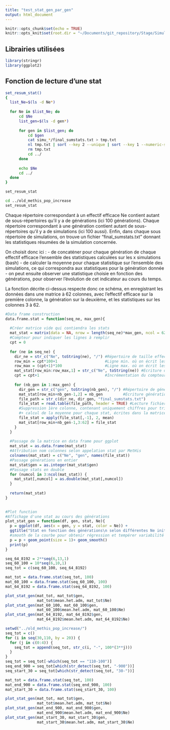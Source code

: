 ```yaml
---
title: "test_stat_gen_par_gen"
output: html_document
---
```


```r
knitr::opts_chunk$set(echo = TRUE)
knitr::opts_knit$set(root.dir = "~/Documents/git_repository/Stage/Simulations/old_methis_pop_size_diff/")
```

## Librairies utilisées

```r
library(stringr)
library(ggplot2)
```

## Fonction de lecture d'une stat

```bash

set_resum_stat()
{
  list_Ne=$(ls -d Ne*)
  
  for Ne in $list_Ne; do
      cd $Ne
      list_gen=$(ls -d gen*)
  
      for gen in $list_gen; do
          cd $gen
          cat simu_*/final_sumstats.txt > tmp.txt
          nl tmp.txt | sort --key 2 --unique | sort --key 1 --numeric-sort > final_sumstats.txt
          rm tmp.txt
          cd ../
      done
  
      echo $Ne
      cd ../
  done
}

set_resum_stat

cd ../old_methis_pop_increase
set_resum_stat

```

Chaque répertoire correspondant à un effectif efficace Ne contient autant de sous-répertoires qu'il y a de générations (ici 100 générations). Chaque répertoire correspondant à une génération contient autant de sous-répertoires qu'il y a de simulations (ici 100 aussi). Enfin, dans chaque sous répertoire de simulations, on trouve un fichier "final_sumstats.txt" donnant les statistiques résumées de la simulation concernée.

On choisit donc ici :
- de concaténer pour chaque génération de chaque effectif efficace l'ensemble des statistiques calculées sur les x simulations (bash)
- de calculer la moyenne pour chaque statistique sur l'ensemble des simulations, ce qui correspondra aux statistiques pour la génération donnée 
- on peut ensuite observer une statistique choisie en fonction des générations, pour observer l'évolution de cet indicateur au cours du temps.

La fonction décrite ci-dessus respecte donc ce schéma, en enregistrant les données dans une matrice à 62 colonnes, avec l'effectif efficace sur la première colonne, la génération sur la deuxième, et les statistiques sur les colonnes 3 à 62.


```r
#Data frame construction
data.frame.stat = function(seq_ne, max_gen){
  
  #Créer matrice vide qui contiendra les stats
  mat_stat = matrix(data = NA, nrow = length(seq_ne)*max_gen, ncol = 62)
  #Compteur pour indiquer les lignes à remplir
  cpt = 0
  
  for (ne in seq_ne) {
    dir_ne = str_c("Ne", toString(ne), "/") #Répertoire de taille effective
    row_min = cpt*100+1                     #Ligne min. où on écrit les stats pour le Ne donné 
    row_max = (cpt+1)*100                   #Ligne max. où on écrit les stats  
    mat_stat[row_min:row_max,1] = str_c("Ne", toString(ne)) #Ecriture du Ne correspondant pour les stats qui seront écrites
    cpt = cpt+1                             #Incrémentation du compteur
    
    for (nb_gen in 1:max_gen) {
      dir_gen = str_c("gen", toString(nb_gen), "/") #Répertoire de génération
      mat_stat[row_min+nb_gen-1,2] = nb_gen         #Ecriture génération correspondante
      file_path = str_c(dir_ne, dir_gen, "final_sumstats.txt")
      file_stat = read.table(file_path, header = TRUE) #Lecture fichier stat résumées
      #Suppression 1ère colonne, contenant uniquement chiffres pour tri en bash. 
      #+ calcul de la moyenne pour chaque stat, écrites dans la matrice
      file_stat = apply(file_stat[,-1], 2, mean) 
      mat_stat[row_min+nb_gen-1,3:62] = file_stat
    }
  }
  
  #Passage de la matrice en data frame pour ggplot
  mat_stat = as.data.frame(mat_stat)
  #Attribution nom colonnes selon appelation stat par MetHis
  colnames(mat_stat) = c("Ne", "gen", names(file_stat))
  #Passage générations en entier
  mat_stat$gen = as.integer(mat_stat$gen)
  #Passage stats en double
  for (numcol in 3:ncol(mat_stat)) {
    mat_stat[,numcol] = as.double(mat_stat[,numcol])
  }
  
  return(mat_stat)
}
  
```

```r
#Plot function
#Affichage d'une stat au cours des générations
plot_stat_gen = function(df, gen, stat, Ne){
  p = ggplot(df, aes(x = gen, y = stat, color = Ne)) +
  ggtitle("Stat en fonction des générations\n selon différentes Ne initiales")
  #smooth de la courbe pour obtenir régression et tempérer variabilité due au TCL
  p = p + geom_point(size = 1)+ geom_smooth()
  print(p)
}
```


```r
seq_64_8192 = 2**seq(6,13,1)
seq_60_100 = 10*seq(6,10,1)
seq_tot = c(seq_60_100, seq_64_8192)

mat_tot = data.frame.stat(seq_tot, 100)
mat_60_100 = data.frame.stat(seq_60_100, 100)
mat_64_8192 = data.frame.stat(seq_64_8192, 100)

plot_stat_gen(mat_tot, mat_tot$gen, 
              mat_tot$mean.het.adm, mat_tot$Ne)
plot_stat_gen(mat_60_100, mat_60_100$gen, 
              mat_60_100$mean.het.adm, mat_60_100$Ne)
plot_stat_gen(mat_64_8192, mat_64_8192$gen, 
              mat_64_8192$mean.het.adm, mat_64_8192$Ne)
```

```r
setwd("../old_methis_pop_increase/")
seq_tot = c()
for (i in seq(30,110, by = 20)) {
  for (j in c(0:4)) {
    seq_tot = append(seq_tot, str_c(i, "-", 100*(3**j)))
  }
}
seq_tot = seq_tot[-which(seq_tot == "110-100")]
seq_end_900 = seq_tot[which(str_detect(seq_tot, "-900"))]
seq_start_30 = seq_tot[which(str_detect(seq_tot, "30-"))]

mat_tot = data.frame.stat(seq_tot, 100)
mat_end_900 = data.frame.stat(seq_end_900, 100)
mat_start_30 = data.frame.stat(seq_start_30, 100)

plot_stat_gen(mat_tot, mat_tot$gen,
              mat_tot$mean.het.adm, mat_tot$Ne)
plot_stat_gen(mat_end_900, mat_end_900$gen,
              mat_end_900$mean.het.adm, mat_end_900$Ne)
plot_stat_gen(mat_start_30, mat_start_30$gen,
              mat_start_30$mean.het.adm, mat_start_30$Ne)
```


